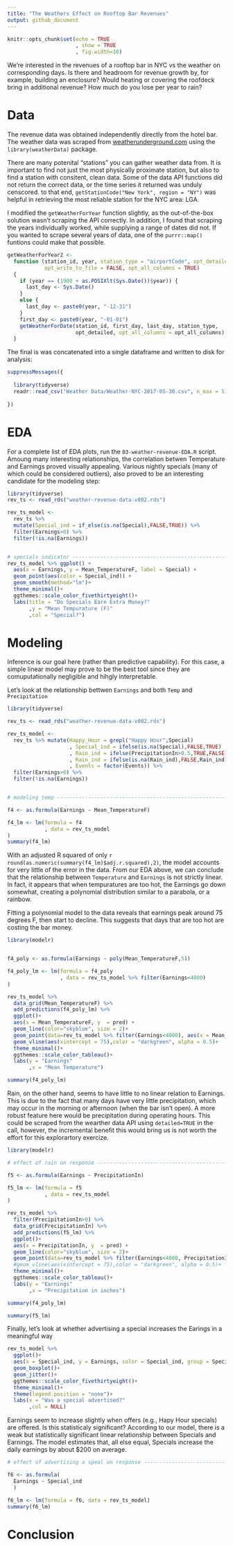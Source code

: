 ```yaml
---
title: "The Weathers Effect on Rooftop Bar Revenues"
output: github_document
---
```


```r
knitr::opts_chunk$set(echo = TRUE
                      , show = TRUE
                      , fig.width=10)
```

We're interested in the revenues of a rooftop bar in NYC vs the weather on corresponding days. Is there and headroom for revenue growth by, for example, building an enclosure? Would heating or covering the roofdeck bring in additional revenue? How much do you lose per year to rain?


# Data

The revenue data was obtained independently directly from the hotel bar. The weather data was scraped from [weatherunderground.com](https://www.wunderground.com/) using the `library(weatherData)` package. 

There are many potenital "stations" you can gather weather data from. It is important to find not just the most physically proximate station, but also to find a station with consitent, clean data. Some of the data API functions did not return the correct data, or the time series it returned was unduly censcored. to that end, `getStationCode("New York", region = "NY")` was helpful in retrieving the most reliable station for the NYC area: LGA. 

I modified the `getWeatherForYear` function slightly, as the out-of-the-box solution wasn't scraping the API correctly. In addition, I found that scraping the years individually worked, while supplying a range of dates did not. If you wanted to scrape several years of data, one of the `purrr::map()` funtions could make that possible.  


```r

getWeatherForYear2 <- 
  function (station_id, year, station_type = "airportCode", opt_detailed = TRUE, 
            opt_write_to_file = FALSE, opt_all_columns = TRUE) 
  {
    if (year == (1900 + as.POSIXlt(Sys.Date())$year)) {
      last_day <- Sys.Date()
    }
    else {
      last_day <- paste0(year, "-12-31")
    }
    first_day <- paste0(year, "-01-01")
    getWeatherForDate(station_id, first_day, last_day, station_type, 
                      opt_detailed, opt_all_columns = opt_all_columns)
  }

```


The final is was concatenated into a single dataframe and written to disk for analysis:

```r

suppressMessages({
  
  library(tidyverse)
  readr::read_csv("Weather Data/Weather-NYC-2017-05-30.csv", n_max = 5) %>% knitr::kable() 
  
})
```


# EDA

For a complete list of EDA plots, run the `03-weather-revenue-EDA.R` script. Amoung many interesting relationships, the correlation betwen Temperature and Earnings proved visually appealing. Various nightly specials (many of which could be considered outliers), also proved to be an interesting candidate for the modeling step:


```r
library(tidyverse)
rev_ts <- read_rds("weather-revenue-data-v002.rds")

rev_ts_model <- 
  rev_ts %>% 
  mutate(Special_ind = if_else(is.na(Special),FALSE,TRUE)) %>% 
  filter(Earnings>0) %>% 
  filter(!is.na(Earnings))


# specials indicator ------------------------------------------------------
rev_ts_model %>% ggplot() + 
  aes(x = Earnings, y = Mean_TemperatureF, label = Special) + 
  geom_point(aes(color = Special_ind)) + 
  geom_smooth(method="lm")+
  theme_minimal()+
  ggthemes::scale_color_fivethirtyeight()+
  labs(title = "Do Specials Earn Extra Money?"
       ,y = "Mean Tempurature (F)"
       ,col = "Special?")

```



# Modeling

Inference is our goal here (rather than predictive capability). For this case, a simple linear model may prove to be the best tool since they are comuputationally negligible and hihgly interpretable.

Let's look at the relationship bettwen `Earnings` and both `Temp` and `Precipitation`

```r

library(tidyverse)

rev_ts <- read_rds("weather-revenue-data-v002.rds")

rev_ts_model <- 
  rev_ts %>% mutate(Happy_Hour = grepl("Happy Hour",Special)
                    , Special_ind = ifelse(is.na(Special),FALSE,TRUE)
                    , Rain_ind = ifelse(PrecipitationIn>0.5,TRUE,FALSE)
                    , Rain_ind = ifelse(is.na(Rain_ind),FALSE,Rain_ind)
                    , Events = factor(Events)) %>% 
  filter(Earnings>0) %>% 
  filter(!is.na(Earnings))


# modeling temp -----------------------------------------------------------

f4 <- as.formula(Earnings ~ Mean_TemperatureF)

f4_lm <- lm(formula = f4
            , data = rev_ts_model
)
summary(f4_lm)
```

With an adjusted R squared of only `r round(as.numeric(summary(f4_lm)$adj.r.squared),2)`, the model accounts for very little of the error in the data. From our EDA above, we can conclude that the relationship between `Temperature` and `Earnings` is not strictly linear. In fact, it appears that when tempuratures are too hot, the Earnings go down somewhat, creating a polynomial distribution similar to a parabola, or a rainbow. 

Fitting a polynomial model to the data reveals that earnings peak around 75 degrees F, then start to decline. This suggests that days that are too hot are costing the bar money.

```r
library(modelr)


f4_poly <- as.formula(Earnings ~ poly(Mean_TemperatureF,5))

f4_poly_lm <- lm(formula = f4_poly
                 , data = rev_ts_model %>% filter(Earnings<4000)
)

rev_ts_model %>% 
  data_grid(Mean_TemperatureF) %>% 
  add_predictions(f4_poly_lm) %>% 
  ggplot()+
  aes(x = Mean_TemperatureF, y  = pred) +
  geom_line(color="skyblue", size = 2)+
  geom_point(data=rev_ts_model %>% filter(Earnings<4000), aes(x = Mean_TemperatureF, y = Earnings))+
  geom_vline(aes(xintercept = 75),color = "darkgreen", alpha = 0.5)+
  theme_minimal()+
  ggthemes::scale_color_tableau()+
  labs(y = "Earnings"
       ,x = "Mean Temperature")

summary(f4_poly_lm)
```


Rain, on the other hand, seems to have little to no linear relation to Earnings. This is due to the fact that many days have very little precipitation, which may occur in the morning or afternoon (when the bar isn't open). A more robust feature here would be precipitation during operating hours. This could be scraped from the wearther data API using `detailed=TRUE` in the call, however, the incremental benefit this would bring us is not worth the effort for this explorartory exercize. 


```r

library(modelr)

# effect of rain on response ----------------------------------------------

f5 <- as.formula(Earnings ~ PrecipitationIn)

f5_lm <- lm(formula = f5
            , data = rev_ts_model
)

rev_ts_model %>% 
  filter(PrecipitationIn>0) %>% 
  data_grid(PrecipitationIn) %>% 
  add_predictions(f5_lm) %>% 
  ggplot()+
  aes(x = PrecipitationIn, y  = pred) +
  geom_line(color="skyblue", size = 2)+
  geom_point(data=rev_ts_model %>% filter(Earnings<4000, PrecipitationIn>0), aes(x = PrecipitationIn, y = Earnings))+
  #geom_vline(aes(xintercept = 75),color = "darkgreen", alpha = 0.5)+
  theme_minimal()+
  ggthemes::scale_color_tableau()+
  labs(y = "Earnings"
       ,x = "Precipitation in inches")

summary(f4_poly_lm)

summary(f5_lm)

```


Finally, let's look at whether advertising a special increases the Earings in a meaningful way

```r
rev_ts_model %>% 
  ggplot()+
  aes(x = Special_ind, y = Earnings, color = Special_ind, group = Special_ind)+
  geom_boxplot()+
  geom_jitter()+
  ggthemes::scale_color_fivethirtyeight()+
  theme_minimal()+
  theme(legend.position = "none")+
  labs(x = "Was a special advertised?"
       ,col = NULL)

```

Earnings seem to increase slightly when offers (e.g., Hapy Hour specials) are offered. Is this statisticaly significant? According to our model, there is a weak but statistically significant linear relationship between Specials and Earnings. The model estimates that, all else equal, Specials increase the daily earnings by about $200 on average.

```r
# effect of advertising a speal on response -------------------------------

f6 <- as.formula(
  Earnings ~ Special_ind
  )

f6_lm <- lm(formula = f6, data = rev_ts_model)
summary(f6_lm)

```

# Conclusion


